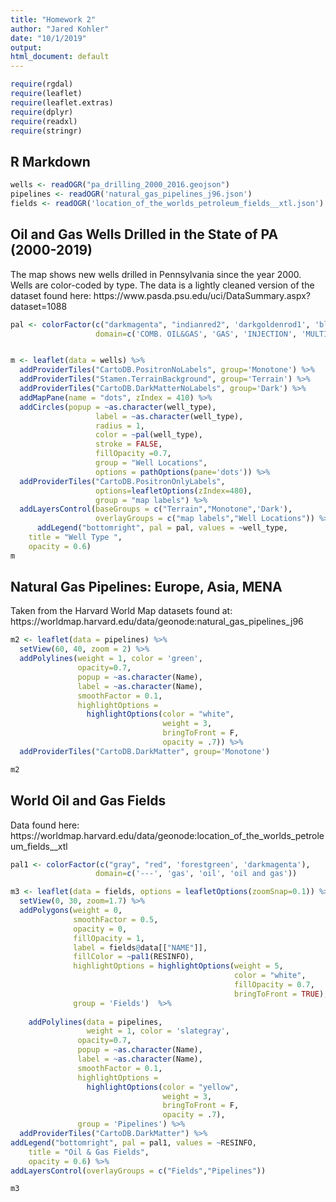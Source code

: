 ```yaml
---
title: "Homework 2"
author: "Jared Kohler"
date: "10/1/2019"
output:
html_document: default
---
```


```r
require(rgdal)
require(leaflet)
require(leaflet.extras)
require(dplyr)
require(readxl)
require(stringr)
```
## R Markdown

```r
wells <- readOGR("pa_drilling_2000_2016.geojson")
pipelines <- readOGR('natural_gas_pipelines_j96.json')
fields <- readOGR('location_of_the_worlds_petroleum_fields__xtl.json')
```

## Oil and Gas Wells Drilled in the State of PA (2000-2019)

The map shows new wells drilled in Pennsylvania since the year 2000. Wells are color-coded by type. 
The data is a lightly cleaned version of the dataset found here:
https://www.pasda.psu.edu/uci/DataSummary.aspx?dataset=1088

```r
pal <- colorFactor(c("darkmagenta", "indianred2", 'darkgoldenrod1', 'blue', 'lightblue', 'darkgreen'), 
                   domain=c('COMB. OIL&GAS', 'GAS', 'INJECTION', 'MULTIPLE WELL BORE TYPE', 'OBSERVATION', 'OIL'))


m <- leaflet(data = wells) %>% 
  addProviderTiles("CartoDB.PositronNoLabels", group='Monotone') %>% 
  addProviderTiles("Stamen.TerrainBackground", group='Terrain') %>% 
  addProviderTiles("CartoDB.DarkMatterNoLabels", group='Dark') %>% 
  addMapPane(name = "dots", zIndex = 410) %>%
  addCircles(popup = ~as.character(well_type),
                   label = ~as.character(well_type),
                   radius = 1,
                   color = ~pal(well_type),
                   stroke = FALSE, 
                   fillOpacity =0.7,
                   group = "Well Locations",
                   options = pathOptions(pane='dots')) %>%
  addProviderTiles("CartoDB.PositronOnlyLabels",
                   options=leafletOptions(zIndex=480),
                   group = "map labels") %>%
  addLayersControl(baseGroups = c("Terrain","Monotone",'Dark'),
                   overlayGroups = c("map labels","Well Locations")) %>%
      addLegend("bottomright", pal = pal, values = ~well_type,
    title = "Well Type ",
    opacity = 0.6)
m
```

## Natural Gas Pipelines: Europe, Asia, MENA

Taken from the Harvard World Map datasets found at:
https://worldmap.harvard.edu/data/geonode:natural_gas_pipelines_j96

```r
m2 <- leaflet(data = pipelines) %>%
  setView(60, 40, zoom = 2) %>%
  addPolylines(weight = 1, color = 'green',
               opacity=0.7,
               popup = ~as.character(Name),
               label = ~as.character(Name),
               smoothFactor = 0.1,
               highlightOptions =
                 highlightOptions(color = "white",
                                  weight = 3,
                                  bringToFront = F,
                                  opacity = .7)) %>%
  addProviderTiles("CartoDB.DarkMatter", group='Monotone')

m2
```



## World Oil and Gas Fields

Data found here:
https://worldmap.harvard.edu/data/geonode:location_of_the_worlds_petroleum_fields__xtl

```r

pal1 <- colorFactor(c("gray", "red", 'forestgreen', 'darkmagenta'), 
                   domain=c('---', 'gas', 'oil', 'oil and gas'))

m3 <- leaflet(data = fields, options = leafletOptions(zoomSnap=0.1)) %>% 
  setView(0, 30, zoom=1.7) %>%
  addPolygons(weight = 0, 
              smoothFactor = 0.5,
              opacity = 0, 
              fillOpacity = 1,
              label = fields@data[["NAME"]],
              fillColor = ~pal1(RESINFO),
              highlightOptions = highlightOptions(weight = 5,
                                                  color = "white",
                                                  fillOpacity = 0.7,
                                                  bringToFront = TRUE),
              group = 'Fields')  %>% 
  
    addPolylines(data = pipelines,
                 weight = 1, color = 'slategray',
               opacity=0.7,
               popup = ~as.character(Name),
               label = ~as.character(Name),
               smoothFactor = 0.1,
               highlightOptions =
                 highlightOptions(color = "yellow",
                                  weight = 3,
                                  bringToFront = F,
                                  opacity = .7),
               group = 'Pipelines') %>%
  addProviderTiles("CartoDB.DarkMatter") %>%
addLegend("bottomright", pal = pal1, values = ~RESINFO,
    title = "Oil & Gas Fields",
    opacity = 0.6) %>%
addLayersControl(overlayGroups = c("Fields","Pipelines"))

m3
```